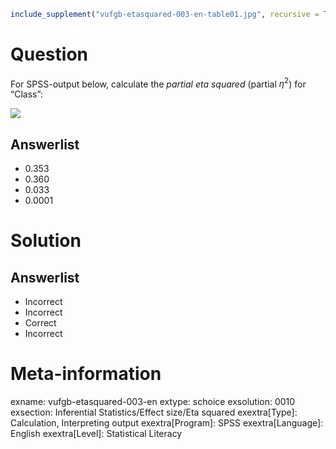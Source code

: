 ```r
include_supplement("vufgb-etasquared-003-en-table01.jpg", recursive = TRUE)
```

Question
========

For SPSS-output below, calculate the *partial eta squared* (partial $\eta^{2}$) for “Class”: 

![](vufgb-etasquared-003-en-table01.jpg)
  
Answerlist
----------
* 0.353
* 0.360
* 0.033
* 0.0001

Solution
========

Answerlist
----------
* Incorrect
* Incorrect
* Correct
* Incorrect

Meta-information
================
exname: vufgb-etasquared-003-en
extype: schoice
exsolution: 0010
exsection: Inferential Statistics/Effect size/Eta squared
exextra[Type]: Calculation, Interpreting output
exextra[Program]: SPSS
exextra[Language]: English
exextra[Level]: Statistical Literacy

